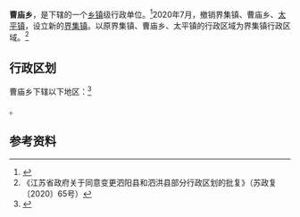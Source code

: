 {{中国乡级行政区|32/13/24/208/000
| 电话区号 = 527
}}

'''曹庙乡'''，是{{PRC admin/fullname|32/13/24/208/000|3}}下辖的一个[[乡镇|乡镇]]级行政单位。<ref>{{PRC admin/ref sgc|{{PRC admin/parent|32/13/24/208/000}}}}</ref>2020年7月，撤销界集镇、曹庙乡、[[太平镇|太平镇]]，设立新的[[界集镇|界集镇]]。以原界集镇、曹庙乡、太平镇的行政区域为界集镇行政区域。<ref>《江苏省政府关于同意变更泗阳县和泗洪县部分行政区划的批复》（苏政复〔2020〕65号）</ref>

== 行政区划 ==

曹庙乡下辖以下地区：<ref>{{PRC admin/ref sgc|32/13/24/208/000}}</ref>

{{PRC admin/children|32/13/24/208/000}}。

== 参考资料 ==

{{reflist}}

{{PRC admin/navcat|32/13/24/208/000}}